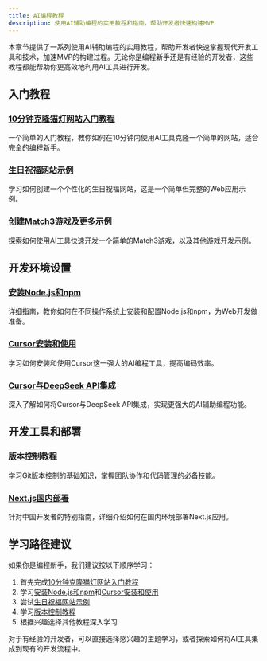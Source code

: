 ```yaml
---
title: AI编程教程
description: 使用AI辅助编程的实用教程和指南，帮助开发者快速构建MVP
---
```



本章节提供了一系列使用AI辅助编程的实用教程，帮助开发者快速掌握现代开发工具和技术，加速MVP的构建过程。无论你是编程新手还是有经验的开发者，这些教程都能帮助你更高效地利用AI工具进行开发。

## 入门教程

### [10分钟克隆猫灯网站入门教程](/docs/resources/ai-programming-tutorials/getting-started-10min-cat-lamp-website-clone)
一个简单的入门教程，教你如何在10分钟内使用AI工具克隆一个简单的网站，适合完全的编程新手。

### [生日祝福网站示例](/docs/resources/ai-programming-tutorials/birthday-wishes-website-example)
学习如何创建一个个性化的生日祝福网站，这是一个简单但完整的Web应用示例。

### [创建Match3游戏及更多示例](/docs/resources/ai-programming-tutorials/creating-a-match3-game-plus-more-examples)
探索如何使用AI工具快速开发一个简单的Match3游戏，以及其他游戏开发示例。

## 开发环境设置

### [安装Node.js和npm](/docs/resources/ai-programming-tutorials/installing-nodejs-npm)
详细指南，教你如何在不同操作系统上安装和配置Node.js和npm，为Web开发做准备。

### [Cursor安装和使用](/docs/resources/ai-programming-tutorials/cursor-installation-and-usage)
学习如何安装和使用Cursor这一强大的AI编程工具，提高编码效率。

### [Cursor与DeepSeek API集成](/docs/resources/ai-programming-tutorials/cursor-integration-with-deepseep-api)
深入了解如何将Cursor与DeepSeek API集成，实现更强大的AI辅助编程功能。

## 开发工具和部署

### [版本控制教程](/docs/resources/ai-programming-tutorials/version-control-tutorial)
学习Git版本控制的基础知识，掌握团队协作和代码管理的必备技能。

### [Next.js国内部署](/docs/resources/ai-programming-tutorials/nextjs-domestic-deployment)
针对中国开发者的特别指南，详细介绍如何在国内环境部署Next.js应用。

## 学习路径建议

如果你是编程新手，我们建议按以下顺序学习：

1. 首先完成[10分钟克隆猫灯网站入门教程](/docs/resources/ai-programming-tutorials/getting-started-10min-cat-lamp-website-clone)
2. 学习[安装Node.js和npm](/docs/resources/ai-programming-tutorials/installing-nodejs-npm)和[Cursor安装和使用](/docs/resources/ai-programming-tutorials/cursor-installation-and-usage)
3. 尝试[生日祝福网站示例](/docs/resources/ai-programming-tutorials/birthday-wishes-website-example)
4. 学习[版本控制教程](/docs/resources/ai-programming-tutorials/version-control-tutorial)
5. 根据兴趣选择其他教程深入学习

对于有经验的开发者，可以直接选择感兴趣的主题学习，或者探索如何将AI工具集成到现有的开发流程中。